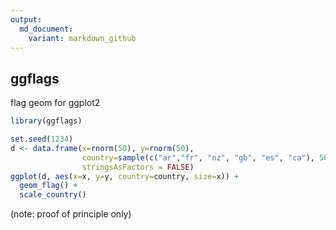 ```yaml
---
output:
  md_document:
    variant: markdown_github
---
```

## ggflags

flag geom for ggplot2

```r
library(ggflags)

set.seed(1234)
d <- data.frame(x=rnorm(50), y=rnorm(50), 
                country=sample(c("ar","fr", "nz", "gb", "es", "ca"), 50, TRUE), 
                stringsAsFactors = FALSE)
ggplot(d, aes(x=x, y=y, country=country, size=x)) + 
  geom_flag() + 
  scale_country()
```

(note: proof of principle only)
